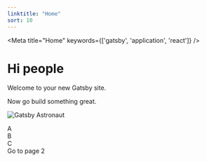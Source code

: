```yaml
---
linktitle: "Home"
sort: 10
---
```




<Meta title="Home" keywords={['gatsby', 'application', 'react']} />

# Hi people

Welcome to your new Gatsby site.

Now go build something great.

![Gatsby Astronaut](../images/gatsby-astronaut.png)

<div class="px-2">
  <div class="flex -mx-2">
    <div class="w-1/3 px-2">
      <div class="bg-gray-400 h-12">A</div>
    </div>
    <div class="w-1/3 px-2">
      <div class="bg-gray-500 h-12">B</div>
    </div>
    <div class="w-1/3 px-2">
      <div class="bg-gray-400 h-12">C</div>
    </div>
  </div>
</div>

<div className="bg-blue p-5 m-10" style={{ maxWidth: '300px', marginBottom: '1.45rem' }}>
  <Image />
</div>
<Link to="/page-2/">Go to page 2</Link>
